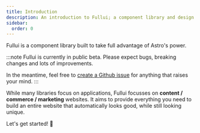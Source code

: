 ```yaml
---
title: Introduction
description: An introduction to Fullui; a component library and design system built for Astro.
sidebar:
  order: 0
---
```


Fullui is a component library built to take full advantage of Astro's power.

:::note
Fullui is currently in public beta. Please expect bugs, breaking changes and lots of improvements.

In the meantime, feel free to [create a Github issue](https://github.com/fullui/ui/issues) for anything that raises your mind.
:::

While many libraries focus on applications, Fullui focusses on __content / commerce / marketing__ websites. It aims to provide everything you need to build an entire website that automatically looks good, while still looking unique.

Let's get started! 🚀